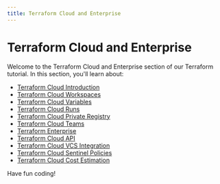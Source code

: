 ```yaml
---
title: Terraform Cloud and Enterprise
---
```


# Terraform Cloud and Enterprise

Welcome to the Terraform Cloud and Enterprise section of our Terraform tutorial. In this section, you'll learn about:

- [Terraform Cloud Introduction](./0-terraform-cloud-introduction.mdx)
- [Terraform Cloud Workspaces](./1-terraform-cloud-workspaces.mdx)
- [Terraform Cloud Variables](./2-terraform-cloud-variables.mdx)
- [Terraform Cloud Runs](./3-terraform-cloud-runs.mdx)
- [Terraform Cloud Private Registry](./4-terraform-cloud-private-registry.mdx)
- [Terraform Cloud Teams](./5-terraform-cloud-teams.mdx)
- [Terraform Enterprise](./6-terraform-enterprise.mdx)
- [Terraform Cloud API](./7-terraform-cloud-api.mdx)
- [Terraform Cloud VCS Integration](./8-terraform-cloud-vcs-integration.mdx)
- [Terraform Cloud Sentinel Policies](./9-terraform-cloud-sentinel-policies.mdx)
- [Terraform Cloud Cost Estimation](./10-terraform-cloud-cost-estimation.mdx)

Have fun coding!